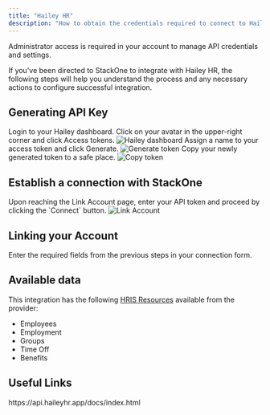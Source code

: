 ```yaml
---
title: "Hailey HR"
description: "How to obtain the credentials required to connect to Haileyhr."
---
```



<Note>
  Administrator access is required in your account to manage API credentials and settings.
</Note>

If you've been directed to StackOne to integrate with Hailey HR, the following steps will help you understand the process and any necessary actions to configure successful integration.

## Generating API Key

<Steps>
  <Step title="Login to Hailey dashboard">
    Login to your Hailey dashboard. Click on your avatar in the upper-right corner and click Access tokens.
    <Frame>
      <img className='rounded-md' style={{ margin: '0 auto', border: '1px solid #efefef' }} alt="Hailey dashboard" src="/images/haileyhr/image1.png" />
    </Frame>
  </Step>

  <Step title="Assign a name and generate token">
    Assign a name to your access token and click Generate.
    <Frame>
      <img className='rounded-md' style={{ margin: '0 auto', border: '1px solid #efefef' }} alt="Generate token" src="/images/haileyhr/image2.png" />
    </Frame>
  </Step>

  <Step title="Copy your token">
    Copy your newly generated token to a safe place.
    <Frame>
      <img className='rounded-md' style={{ margin: '0 auto', border: '1px solid #efefef' }} alt="Copy token" src="/images/haileyhr/image3.png" />
    </Frame>
  </Step>
</Steps>

## Establish a connection with StackOne

<Steps>
  <Step title="Enter API token">
    Upon reaching the Link Account page, enter your API token and proceed by clicking the `Connect` button.
    <Frame>
      <img className='rounded-md' style={{ margin: '0 auto', border: '1px solid #efefef' }} alt="Link Account" src="/images/haileyhr/image4.png" />
    </Frame>
  </Step>
</Steps>


## Linking your Account

Enter the required fields from the previous steps in your connection form.

<IntegrationFooter />

## Available data

This integration has the following [HRIS Resources](https://docs.stackone.com/reference/getting-started-with-your-api) available from the provider:
- Employees
- Employment
- Groups
- Time Off
- Benefits

## Useful Links
<Card title="API Reference" icon="link" href="https://api.haileyhr.app/docs/index.html">
    https://api.haileyhr.app/docs/index.html
</Card>

